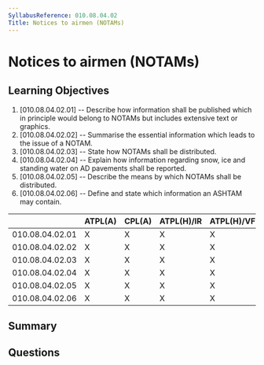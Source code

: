 ```yaml
---
SyllabusReference: 010.08.04.02
Title: Notices to airmen (NOTAMs)
---
```


# Notices to airmen (NOTAMs)

## Learning Objectives

1. [010.08.04.02.01] -- Describe how information shall be published which in
   principle would belong to NOTAMs but includes extensive text or graphics.
2. [010.08.04.02.02] -- Summarise the essential information which leads to the
   issue of a NOTAM.
3. [010.08.04.02.03] -- State how NOTAMs shall be distributed.
4. [010.08.04.02.04] -- Explain how information regarding snow, ice and standing
   water on AD pavements shall be reported.
5. [010.08.04.02.05] -- Describe the means by which NOTAMs shall be distributed.
6. [010.08.04.02.06] -- Define and state which information an ASHTAM may
   contain.

|                 | ATPL(A) | CPL(A) | ATPL(H)/IR | ATPL(H)/VFR | CPL(H) | IR  | CBIR(A) |
| --------------- | ------- | ------ | ---------- | ----------- | ------ | --- | ------- |
| 010.08.04.02.01 | X       | X      | X          | X           | X      | X   | X       |
| 010.08.04.02.02 | X       | X      | X          | X           | X      | X   | X       |
| 010.08.04.02.03 | X       | X      | X          | X           | X      | X   |         |
| 010.08.04.02.04 | X       | X      | X          | X           | X      | X   | X       |
| 010.08.04.02.05 | X       | X      | X          | X           | X      | X   |         |
| 010.08.04.02.06 | X       | X      | X          | X           | X      | X   |         |

## Summary

## Questions
